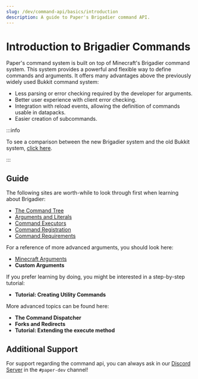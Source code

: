 ---
slug: /dev/command-api/basics/introduction
description: A guide to Paper's Brigadier command API.
---

# Introduction to Brigadier Commands
Paper's command system is built on top of Minecraft's Brigadier command system. This system provides a powerful and flexible way to define commands and arguments.
It offers many advantages above the previously widely used Bukkit command system:
- Less parsing or error checking required by the developer for arguments.
- Better user experience with client error checking.
- Integration with reload events, allowing the definition of commands usable in datapacks.
- Easier creation of subcommands.


:::info

To see a comparison between the new Brigadier system and the old Bukkit system, [click here](../misc/comparison-bukkit-brigadier).

:::

## Guide
The following sites are worth-while to look through first when learning about Brigadier:
- [The Command Tree](./command-tree.mdx)
- [Arguments and Literals](./arguments-and-literals.mdx)
- [Command Executors](./command-executors.mdx)
- [Command Registration](./command-registration.mdx)
- [Command Requirements](./command-requirements.mdx)

For a reference of more advanced arguments, you should look here:
- [Minecraft Arguments](../arguments/minecraft-arguments.mdx)
- **Custom Arguments**

If you prefer learning by doing, you might be interested in a step-by-step tutorial:
- **Tutorial: Creating Utility Commands**

More advanced topics can be found here:
- **The Command Dispatcher**
- **Forks and Redirects**
- **Tutorial: Extending the execute method**

## Additional Support
For support regarding the command api, you can always ask in our [Discord Server](https://discord.gg/PaperMC) in the `#paper-dev` channel!